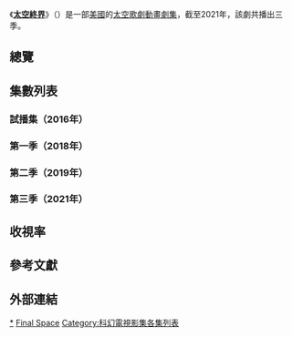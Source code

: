 《'''[[太空終界|太空終界]]'''》（{{lang-en|''Final Space''}}）是一部[[美國|美國]]的[[太空歌劇|太空歌劇]][[動畫劇集|動畫劇集]]，截至2021年，該劇共播出三季。

== 總覽 ==
<onlyinclude>{{Series overview
| color0S = #A41452
| link0S = <includeonly>太空終界集數列表</includeonly>#試播集（2016年）
| linkT0S = 試播集
| start0S = {{Start date|2016|4|6}}
| network0S = [[YouTube|YouTube]]

| color1 = #66BB6A
| link1 = <includeonly>太空終界集數列表</includeonly>#第一季（2018年）
| episodes1 = 10
| start1 = {{Start date|2018|2|26}}
| end1 = {{End date|2018|5|7}}
| network1 = [[TBS_(美國電視頻道)|TBS]]

| color2 = #3B4CA9
| link2 = <includeonly>太空終界集數列表</includeonly>#第二季（2019年）
| episodes2 = 13
| start2 = {{Start date|2019|6|24}}
| end2 = {{End date|2019|9|23}}
| network2 = [[Adult_Swim|Adult Swim]]

| color3 = #B2BEB5
| link3 = <includeonly>太空終界集數列表</includeonly>#第三季（2021年）
| episodes3 = 13
| start3 = {{Start date|2021|3|20}}
| end3 =  {{End date|2021|6|14}}
}}</onlyinclude>

== 集數列表 ==
=== 試播集（2016年） ===
{{Episode table |background=#A41452 |title=27 |director=16 |writer=15 |airdate=28 |country=美國 |episodes=
{{Episode list
|Title = 太空終界
|AltTitle = Final Space
|DirectedBy = {{le|歐蘭·羅傑斯|Olan Rogers}}
|WrittenBy = 歐蘭·羅傑斯、傑克·西德維爾
|OriginalAirDate = {{Start date|2016|4|6}}
|ShortSummary = 
|LineColor = #A41452
}}
}}

=== 第一季（2018年） ===
{{Episode table |background=#66BB6A |overall=5 |season=5 |title=16 |director=16 |writer=15 |airdate=14 |altdate=14 |altdateT=線上播出日期 |viewers=10 |country=美國 |episodes=
{{Episode list
|EpisodeNumber = 1
|EpisodeNumber2 = 1
|Title = 第一章
|AltTitle = Chapter One
|DirectedBy = 邁克·羅勃茲
|WrittenBy = 歐蘭·羅傑斯、{{le|大衛·薩克斯|David Sacks}}
|OriginalAirDate = {{Start date|2018|2|17}}{{small|（TNT）}}<br>{{Start date|2018|2|26}}{{small|（TBS）}}
|AltDate = {{Start date|2018|2|15}}{{small|（線上）}}
|Viewers = 1.27{{small|（TNT）}}<ref name="Rating E1">{{cite web|url=http://www.showbuzzdaily.com/articles/showbuzzdailys-top-150-saturday-cable-originals-network-finals-2-17-2018.html|title=UPDATED: SHOWBUZZDAILY's Top 150 Saturday's Cable Originals & Networks Finals: 2.17.2018|last=Metcalf|first=Mitch|work=ShowBuzzDaily|date=2018-02-21|accessdate=2018-02-28|archive-url=https://web.archive.org/web/20180227192201/http://www.showbuzzdaily.com/articles/showbuzzdailys-top-150-saturday-cable-originals-network-finals-2-17-2018.html|archive-date=2018-02-27|dead-url=yes}}</ref><br>0.48{{small|（TBS）}}<ref>{{cite web|url=http://www.showbuzzdaily.com/articles/showbuzzdailys-top-150-monday-cable-originals-network-finals-2-26-2018.html|title=UPDATED: SHOWBUZZDAILY's Top 150 Monday Cable Originals & Networks Finals: 2.26.2018|last=Metcalf|first=Mitch|work=ShowBuzzDaily|date=2018-02-27|accessdate=2018-02-28|archive-url=https://web.archive.org/web/20180228161737/http://www.showbuzzdaily.com/articles/showbuzzdailys-top-150-monday-cable-originals-network-finals-2-26-2018.html|archive-date=2018-02-28|dead-url=yes}}</ref>
|ShortSummary = 
|LineColor = #66BB6A
}}
{{Episode list
|EpisodeNumber = 2
|EpisodeNumber2 = 2
|Title = 第二章
|AltTitle = Chapter Two
|DirectedBy = 邁克·羅勃茲、丹·歐康納
|WrittenBy = 歐蘭·羅傑斯、大衛·薩克斯、珍·貝克爾
|OriginalAirDate = {{Start date|2018|2|17}}{{small|（TNT）}}<br>{{Start date|2018|3|5}}{{small|（TBS）}}
|AltDate = {{Start date|2018|2|15}}
|Viewers = 1.27{{small|（TNT）}}<ref name="Rating E1"/><br> 0.58{{small|（TBS）}}<ref>{{cite web|url=http://www.showbuzzdaily.com/articles/showbuzzdailys-top-150-monday-cable-originals-network-finals-3-d-2018.html|title=UPDATED: SHOWBUZZDAILY's Top 150 Monday Cable Originals & Networks Finals: 3.5.2018|last=Metcalf|first=Mitch|work=ShowBuzzDaily|date=2018-03-06|accessdate=2018-03-06|archive-url=https://web.archive.org/web/20180307150954/http://www.showbuzzdaily.com/articles/showbuzzdailys-top-150-monday-cable-originals-network-finals-3-d-2018.html|archive-date=2018-03-07|dead-url=yes}}</ref><br>0.40{{small|（AS）}}<ref>{{cite web|url=https://twitter.com/CNConfessions/status/974544942163832833|title=[Final Space's Adult Swim Ratings]|author=CN Confessions|work=Twitter|date=2018-03-16|accessdate=2018-03-16}}</ref>
|ShortSummary = 
|LineColor = #66BB6A
}}
{{Episode list
|EpisodeNumber = 3
|EpisodeNumber2 = 3
|Title = 第三章
|AltTitle = Chapter Three
|DirectedBy = 班·波傑拉賈克
|WrittenBy = 歐蘭·羅傑斯、大衛·薩克斯、艾莉莎·連恩、艾力克斯·薛曼
|OriginalAirDate = {{Start date|2018|3|12}}
|AltDate = {{Start date|2018|2|26}}
|Viewers = 0.43{{small|（TBS）}}<ref>{{cite web|url=http://www.showbuzzdaily.com/articles/showbuzzdailys-top-150-monday-cable-originals-network-finals-3-12-2018.html|title=UPDATED: SHOWBUZZDAILY's Top 150 Monday Cable Originals & Networks Finals: 3.12.2018|last=Metcalf|first=Mitch|work=ShowBuzzDaily|date=2018-03-12|accessdate=2018-03-13|archive-url=https://web.archive.org/web/20180314104626/http://www.showbuzzdaily.com/articles/showbuzzdailys-top-150-monday-cable-originals-network-finals-3-12-2018.html|archive-date=2018-03-14|dead-url=no}}</ref>
|ShortSummary = 
|LineColor = #66BB6A
}}
{{Episode list
|EpisodeNumber = 4
|EpisodeNumber2 = 4
|Title = 第四章
|AltTitle = Chapter Four
|DirectedBy = 邁克·羅勃茲
|WrittenBy = 歐蘭·羅傑斯、大衛·薩克斯
|OriginalAirDate = {{Start date|2018|3|19}}
|AltDate = {{Start date|2018|3|13}}
|Viewers = 0.44{{small|（TBS）}}<ref>{{cite web|url=http://www.showbuzzdaily.com/articles/showbuzzdailys-top-150-monday-cable-originals-network-finals-3-12-2018.html|title=UPDATED: SHOWBUZZDAILY's Top 150 Monday Cable Originals & Networks Finals: 3.19.2018|last=Metcalf|first=Mitch|work=ShowBuzzDaily|date=2018-03-19|accessdate=2018-03-20|archive-url=https://web.archive.org/web/20180318033944/http://www.showbuzzdaily.com/articles/showbuzzdailys-top-150-monday-cable-originals-network-finals-3-12-2018.html|archive-date=2018-03-18|dead-url=no}}</ref>
|ShortSummary = 
|LineColor = #66BB6A
}}
{{Episode list
|EpisodeNumber = 5
|EpisodeNumber2 = 5
|Title = 第五章
|AltTitle = Chapter Five
|DirectedBy = 克里斯·勃魯塞克
|WrittenBy = {{le|亞當·斯坦|Adam Stein}}、克里斯多夫·阿米克、班·梅克萊、珍·貝克爾
|OriginalAirDate = {{Start date|2018|3|26}}
|AltDate = {{Start date|2018|3|20}}
|Viewers = 0.54{{small|（TBS）}}<ref>{{cite web|url=http://www.showbuzzdaily.com/articles/showbuzzdailys-top-150-monday-cable-originals-network-finals-3-26-2018.html|title=UPDATED: SHOWBUZZDAILY's Top 150 Monday Cable Originals & Networks Finals: 3.26.2018|last=Metcalf|first=Mitch|work=ShowBuzzDaily|date=2018-03-26|accessdate=2018-03-27|archive-url=https://web.archive.org/web/20180328041257/http://www.showbuzzdaily.com/articles/showbuzzdailys-top-150-monday-cable-originals-network-finals-3-26-2018.html|archive-date=2018-03-28|dead-url=yes}}</ref>
|ShortSummary = 
|LineColor = #66BB6A
}}
{{Episode list
|EpisodeNumber = 6
|EpisodeNumber2 = 6
|Title = 第六章
|AltTitle = Chapter Six
|DirectedBy = 班·波傑拉賈克
|WrittenBy = 艾莉莎·連恩、艾力克斯·薛曼、卡麥隆·斯誇爾斯
|OriginalAirDate = {{start date|2018|4|9}}
|AltDate = {{Start date|2018|3|26}}
|Viewers = 0.51{{small|（TBS）}}<ref>{{cite web|url=http://www.showbuzzdaily.com/articles/showbuzzdailys-top-150-monday-cable-originals-network-finals-4-9-2018.html|title=UPDATED: SHOWBUZZDAILY's Top 150 Monday Cable Originals & Networks Finals: 4.9.2018|last=Metcalf|first=Mitch|work=ShowBuzzDaily|date=2018-04-10|accessdate=2018-04-10|archive-url=https://web.archive.org/web/20180411174313/http://www.showbuzzdaily.com/articles/showbuzzdailys-top-150-monday-cable-originals-network-finals-4-9-2018.html|archive-date=2018-04-11|dead-url=yes}}</ref>
|ShortSummary = 
|LineColor = #66BB6A
}}
{{Episode list
|EpisodeNumber = 7
|EpisodeNumber2 = 7
|Title = 第七章
|AltTitle = Chapter Seven
|DirectedBy = 克里斯·帕拉斯克
|WrittenBy = 克里斯多夫·阿米克、班·梅克萊
|OriginalAirDate = {{Start date|2018|4|16}}
|AltDate = {{Start date|2018|4|9}}
|Viewers = 0.39{{small|（TBS）}}<ref>{{cite web|url=http://www.showbuzzdaily.com/articles/showbuzzdailys-top-150-monday-cable-originals-network-finals-4-16-2018.html|title=UPDATED: SHOWBUZZDAILY's Top 150 Monday Cable Originals & Networks Finals: 4.16.2018|last=Metcalf|first=Mitch|work=ShowBuzzDaily|date=2018-04-17|accessdate=2018-04-23|archive-url=https://web.archive.org/web/20180421144055/http://www.showbuzzdaily.com/articles/showbuzzdailys-top-150-monday-cable-originals-network-finals-4-16-2018.html|archive-date=2018-04-21|dead-url=no}}</ref>
|ShortSummary = 
|LineColor = #66BB6A
}}
{{Episode list
|EpisodeNumber = 8
|EpisodeNumber2 = 8
|Title = 第八章
|AltTitle = Chapter Eight
|DirectedBy = 邁克·羅勃茲
|WrittenBy = 歐蘭·羅傑斯、大衛·薩克斯
|OriginalAirDate = {{Start date|2018|4|23}}
|AltDate = {{Start date|2018|4|16}}
|Viewers = 0.43{{small|（TBS）}}<ref>{{cite web|url=http://www.showbuzzdaily.com/articles/showbuzzdailys-top-150-monday-cable-originals-network-finals-4-23-2018.html|title=UPDATED: SHOWBUZZDAILY's Top 150 Monday Cable Originals & Networks Finals: 4.23.2018|last=Metcalf|first=Mitch|work=ShowBuzzDaily|date=2018-04-23|accessdate=2018-04-24|archive-url=https://web.archive.org/web/20180425114858/http://www.showbuzzdaily.com/articles/showbuzzdailys-top-150-monday-cable-originals-network-finals-4-23-2018.html|archive-date=2018-04-25|dead-url=no}}</ref>
|ShortSummary = 
|LineColor = #66BB6A
}}
{{Episode list
|EpisodeNumber = 9
|EpisodeNumber2 = 9
|Title = 第九章
|AltTitle = Chapter Nine
|DirectedBy = 班·波傑拉賈克
|WrittenBy = 艾倫·史坦
|OriginalAirDate = {{Start date|2018|4|30}}
|AltDate = {{Start date|2018|4|23}}
|Viewers = 0.39{{small|（TBS）}}<ref>{{cite web|url=http://www.showbuzzdaily.com/articles/showbuzzdailys-top-150-monday-cable-originals-network-finals-4-30-2018.html|title=UPDATED: SHOWBUZZDAILY's Top 150 Monday Cable Originals & Networks Finals: 4.30.2018|last=Metcalf|first=Mitch|work=ShowBuzzDaily|date=2018-04-30|accessdate=2018-05-01|archive-url=https://web.archive.org/web/20180502064508/http://www.showbuzzdaily.com/articles/showbuzzdailys-top-150-monday-cable-originals-network-finals-4-30-2018.html|archive-date=2018-05-02|dead-url=no}}</ref>
|ShortSummary = 
|LineColor = #66BB6A
}}
{{Episode list
|EpisodeNumber = 10
|EpisodeNumber2 = 10
|Title = 第十章
|AltTitle = Chapter Ten
|DirectedBy = 邁克·羅勃茲
|WrittenBy = 歐蘭·羅傑斯、大衛·薩克斯
|OriginalAirDate = {{Start date|2018|5|7}}
|AltDate = {{Start date|2018|4|30}}
|Viewers = 0.40{{small|（TBS）}}<ref>{{cite web|url=http://www.showbuzzdaily.com/articles/showbuzzdailys-top-150-monday-cable-originals-network-finals-5-7-2018.html|title=UPDATED: SHOWBUZZDAILY's Top 150 Monday Cable Originals & Networks Finals: 5.7.2018|last=Metcalf|first=Mitch|work=ShowBuzzDaily|date=2018-05-07|accessdate=2018-05-08|archive-url=https://web.archive.org/web/20180508234252/http://www.showbuzzdaily.com/articles/showbuzzdailys-top-150-monday-cable-originals-network-finals-5-7-2018.html|archive-date=2018-05-08|dead-url=no}}</ref>
|ShortSummary = 
|LineColor = #66BB6A
}}
}}

=== 第二季（2019年） ===
{{Episode table |background=#3B4CA9 |overall=5 |season=5 |title=16 |director=16 |writer=15 |airdate=14 |altdate=14 |altdateT=TBS播出日期 |viewers=10 |country=美國 |episodes=
{{Episode list
 |EpisodeNumber = 11
 |EpisodeNumber2 = 1
 |Title = 托羅競賽
 |AltTitle = The Torra Regata
 |DirectedBy = 班·波傑拉賈克
 |WrittenBy = 歐蘭·羅傑斯、大衛·薩克斯
 |OriginalAirDate = {{Start date|2019|6|24}}
 |AltDate = {{Start date|2019|7|1}}
 |Viewers = 0.58<ref name="Rating S2E1">{{cite web|url=http://www.showbuzzdaily.com/articles/showbuzzdailys-top-150-monday-cable-originals-network-finals-6-24-2019.html|title=UPDATED: SHOWBUZZDAILY's Top 150 Monday Cable Originals & Networks Finals: 6.24.2019|last=Metcalf|first=Mitch|work=ShowBuzzDaily|date=2019-06-25|accessdate=2019-06-25|archive-url=https://web.archive.org/web/20190626032337/http://www.showbuzzdaily.com/articles/showbuzzdailys-top-150-monday-cable-originals-network-finals-6-24-2019.html|archive-date=2019-06-26|dead-url=yes}}</ref>
 |ShortSummary = 
 |LineColor = 3B4CA9
}}
{{Episode list
 |EpisodeNumber = 12
 |EpisodeNumber2 = 2
 |Title = 開心之境
 |AltTitle = The Happy Place
 |DirectedBy = 望月賴明
 |WrittenBy = {{le|丹·歐基夫|Dan O'Keefe (writer)}}、歐蘭·羅傑斯、大衛·薩克斯
 |OriginalAirDate = {{Start date|2019|6|24}}
 |AltDate = {{Start date|2019|7|1}}
 |Viewers = 0.42<ref name="Rating S2E2">{{cite web|url=http://www.showbuzzdaily.com/articles/showbuzzdailys-top-150-monday-cable-originals-network-finals-7-1-2019.html|title=UPDATED: SHOWBUZZDAILY's Top 150 Monday Cable Originals & Networks Finals: 7.1.2019|last=Metcalf|first=Mitch|work=ShowBuzzDaily|date=2019-07-02|accessdate=2019-07-02|archive-url=https://web.archive.org/web/20190702202805/http://www.showbuzzdaily.com/articles/showbuzzdailys-top-150-monday-cable-originals-network-finals-7-1-2019.html|archive-date=2019-07-02|dead-url=yes}}</ref>
 |ShortSummary = 
 |LineColor = 3B4CA9
}}
{{Episode list
 |EpisodeNumber = 13
 |EpisodeNumber2  = 3
 |Title = 全面投降
 |AltTitle = The Grand Surrender
 |DirectedBy = 安妮·沃克·法瑞爾
 |WrittenBy = 歐蘭·羅傑斯、大衛·薩克斯
 |OriginalAirDate = {{Start date|2019|7|8}}
 |AltDate = {{Start date|2019|7|15}}
 |Viewers = 0.50<ref name="Rating S2E3">{{cite web|url=http://www.showbuzzdaily.com/articles/showbuzzdailys-top-150-monday-cable-originals-network-finals-7-8-2019.html|title=UPDATED: SHOWBUZZDAILY's Top 150 Monday Cable Originals & Networks Finals: 7.8.2019|last=Metcalf|first=Mitch|work=ShowBuzzDaily|date=2019-07-10|accessdate=2019-07-10|archive-url=https://web.archive.org/web/20190710202133/http://www.showbuzzdaily.com/articles/showbuzzdailys-top-150-monday-cable-originals-network-finals-7-8-2019.html|archive-date=2019-07-10|dead-url=yes}}</ref>
 |ShortSummary = 
 |LineColor = 3B4CA9
}}
{{Episode list
 |EpisodeNumber = 14
 |EpisodeNumber2  = 4
 |Title = 另一頭
 |AltTitle = The Other Side
 |DirectedBy = 班·波傑拉賈克
 |WrittenBy = 丹·歐基夫、歐蘭·羅傑斯、大衛·薩克斯
 |OriginalAirDate = {{Start date|2019|7|15}}
 |AltDate = {{Start date|2019|7|22}}
 |Viewers = 0.59<ref name="Rating S2E4">{{cite web|url=http://www.showbuzzdaily.com/articles/showbuzzdailys-top-150-monday-cable-originals-network-finals-7-15-2019.html|title=UPDATED: SHOWBUZZDAILY's Top 150 Monday Cable Originals & Networks Finals: 7.15.2019|last=Metcalf|first=Mitch|work=ShowBuzzDaily|date=2019-07-16|accessdate=2019-07-16|archive-url=https://web.archive.org/web/20190716202241/http://www.showbuzzdaily.com/articles/showbuzzdailys-top-150-monday-cable-originals-network-finals-7-15-2019.html|archive-date=2019-07-16|dead-url=yes}}</ref>
 |ShortSummary = 
 |LineColor = 3B4CA9
}}
{{Episode list
 |EpisodeNumber = 15
 |EpisodeNumber2  = 5
 |Title = 惡名昭彰的古斯比女士
 |AltTitle = The Notorious Mrs. Godspeed
 |DirectedBy = 望月賴明
 |WrittenBy = 卡麥隆·斯誇爾斯、歐蘭·羅傑斯、大衛·薩克斯
 |OriginalAirDate = {{Start date|2019|7|22}}
 |AltDate = {{Start date|2019|7|29}}
 |Viewers = 0.66<ref name="Rating S2E5">{{cite web|url=http://www.showbuzzdaily.com/articles/showbuzzdailys-top-150-monday-cable-originals-network-finals-7-22-2019.html|title=UPDATED: SHOWBUZZDAILY's Top 150 Monday Cable Originals & Networks Finals: 7.22.2019|last=Metcalf|first=Mitch|work=ShowBuzzDaily|date=2019-07-23|accessdate=2019-07-25|archive-url=https://web.archive.org/web/20190723205305/http://www.showbuzzdaily.com/articles/showbuzzdailys-top-150-monday-cable-originals-network-finals-7-22-2019.html|archive-date=2019-07-23|dead-url=yes}}</ref>
 |ShortSummary = 
 |LineColor = 3B4CA9
}}
{{Episode list
 |EpisodeNumber = 16
 |EpisodeNumber2  = 6
 |Title = 阿拉克尼泰克蜘蛛
 |AltTitle = Arachnitects
 |DirectedBy = 安妮·沃克·法瑞爾
 |WrittenBy = 凱莉·琳恩·德安傑洛、尼克·華特森、歐蘭·羅傑斯、大衛·薩克斯
 |OriginalAirDate = {{Start date|2019|7|29}}
 |AltDate = {{Start date|2019|8|5}}
 |Viewers = 0.68<ref>{{cite web|url=http://www.showbuzzdaily.com/articles/showbuzzdailys-top-150-monday-cable-originals-network-finals-7-29-2019.html|title=UPDATED: SHOWBUZZDAILY's Top 150 Monday Cable Originals & Networks Finals: 7.29.2019|last=Metcalf|first=Mitch|work=ShowBuzzDaily|date=2019-07-30|accessdate=2019-08-04|archive-url=https://web.archive.org/web/20190731101824/http://www.showbuzzdaily.com/articles/showbuzzdailys-top-150-monday-cable-originals-network-finals-7-29-2019.html|archive-date=2019-07-31|dead-url=yes}}</ref>
 |ShortSummary = 
 |LineColor = 3B4CA9
}}
{{Episode list
 |EpisodeNumber = 17
 |EpisodeNumber2  = 7
 |Title = 他們初次見面
 |AltTitle = The First Times They Met
 |DirectedBy = 班·波傑拉賈克
 |WrittenBy = 丹·歐基夫、歐蘭·羅傑斯、大衛·薩克斯
 |OriginalAirDate = {{Start date|2019|8|5}}
 |AltDate = {{Start date|2019|8|12}}
 |Viewers = 0.55<ref>{{cite web|url=http://www.showbuzzdaily.com/articles/showbuzzdailys-top-150-monday-cable-originals-network-finals-8-5-2019.html|title=UPDATED: SHOWBUZZDAILY's Top 150 Monday Cable Originals & Networks Finals: 8.5.2019|last=Metcalf|first=Mitch|work=ShowBuzzDaily|date=2019-08-06|accessdate=2019-08-06|archive-url=https://web.archive.org/web/20190806202159/http://www.showbuzzdaily.com/articles/showbuzzdailys-top-150-monday-cable-originals-network-finals-8-5-2019.html|archive-date=2019-08-06|dead-url=yes}}</ref>
 |ShortSummary = 
 |LineColor = 3B4CA9
}}
{{Episode list
 |EpisodeNumber = 18
 |EpisodeNumber2  = 8
 |Title = 記得
 |AltTitle = The Remembered
 |DirectedBy = 望月賴明
 |WrittenBy = 迪爾德麗·德夫林、歐蘭·羅傑斯、大衛·薩克斯
 |OriginalAirDate = {{Start date|2019|8|12}}
 |AltDate = {{Start date|2019|8|19}}
 |Viewers = 0.64<ref>{{cite web|url=http://www.showbuzzdaily.com/articles/showbuzzdailys-top-150-monday-cable-originals-network-finals-8-12-2019.html|title=UPDATED: SHOWBUZZDAILY's Top 150 Monday Cable Originals & Networks Finals: 8.12.2019|last=Metcalf|first=Mitch|work=ShowBuzzDaily|date=2019-08-13|accessdate=2019-08-13|archive-url=https://web.archive.org/web/20190813202237/http://www.showbuzzdaily.com/articles/showbuzzdailys-top-150-monday-cable-originals-network-finals-8-12-2019.html|archive-date=2019-08-13|dead-url=yes}}</ref>
 |ShortSummary = 
 |LineColor = 3B4CA9
}}
{{Episode list
 |EpisodeNumber = 19
 |EpisodeNumber2  = 9
 |Title = 愈來愈近
 |AltTitle = The Closer You Get
 |DirectedBy = 班·波傑拉賈克
 |WrittenBy = 凱莉·琳恩·德安傑洛、尼克·華特森、歐蘭·羅傑斯、大衛·薩克斯
 |OriginalAirDate = {{Start date|2019|8|19}}
 |AltDate = {{Start date|2019|8|26}}
 |Viewers = 0.53<ref>{{cite web|url=http://www.showbuzzdaily.com/articles/showbuzzdailys-top-150-monday-cable-originals-network-finals-8-19-2019.html|title=UPDATED: SHOWBUZZDAILY's Top 150 Monday Cable Originals & Networks Finals: 8.19.2019|last=Metcalf|first=Mitch|work=ShowBuzzDaily|date=August 20, 2019|accessdate=September 11, 2019|archive-date=2019-08-20|archive-url=https://web.archive.org/web/20190820202244/http://www.showbuzzdaily.com/articles/showbuzzdailys-top-150-monday-cable-originals-network-finals-8-19-2019.html|dead-url=yes}}</ref>
 |ShortSummary = 
 |LineColor = 3B4CA9
}}
{{Episode list
 |EpisodeNumber = 20
 |EpisodeNumber2  = 10
 |Title = 失蹤的間諜
 |AltTitle = The Lost Spy
 |DirectedBy = 安妮·沃克·法瑞爾
 |WrittenBy = 凱莉·琳恩·德安傑洛、尼克·華特森、歐蘭·羅傑斯、大衛·薩克斯
 |OriginalAirDate = {{Start date|2019|8|26}}
 |AltDate = {{Start date|2019|9|2}}
 |Viewers = 0.53<ref>{{cite web|url=http://www.showbuzzdaily.com/articles/showbuzzdailys-top-150-monday-cable-originals-network-finals-8-26-2019.html|title=UPDATED: SHOWBUZZDAILY's Top 150 Monday Cable Originals & Networks Finals: 8.26.2019|last=Metcalf|first=Mitch|work=ShowBuzzDaily|date=August 27, 2019|accessdate=September 11, 2019|archive-date=2019-08-27|archive-url=https://web.archive.org/web/20190827202200/http://www.showbuzzdaily.com/articles/showbuzzdailys-top-150-monday-cable-originals-network-finals-8-26-2019.html|dead-url=yes}}</ref>
 |ShortSummary = 
 |LineColor = 3B4CA9
}}
{{Episode list
 |EpisodeNumber = 21
 |EpisodeNumber2  = 11
 |Title = 騙局
 |AltTitle = The Set Up
 |DirectedBy = 安妮·沃克·法瑞爾
 |WrittenBy = 卡麥隆·斯誇爾斯、歐蘭·羅傑斯、大衛·薩克斯
 |OriginalAirDate = {{Start date|2019|9|9}}
 |AltDate = {{Start date|2019|9|16}}
 |Viewers = 0.55<ref>{{cite web|url=http://www.showbuzzdaily.com/articles/showbuzzdailys-top-150-monday-cable-originals-network-finals-9-9-2019.html|title=UPDATED: SHOWBUZZDAILY's Top 150 Monday Cable Originals & Networks Finals: 9.9.2019|last=Metcalf|first=Mitch|work=ShowBuzzDaily|date=2019-09-10|accessdate=2019-09-22|archive-url=https://web.archive.org/web/20190922032455/http://www.showbuzzdaily.com/articles/showbuzzdailys-top-150-monday-cable-originals-network-finals-9-9-2019.html|archive-date=2019-09-22|dead-url=yes}}</ref>
 |ShortSummary = 
 |LineColor = 3B4CA9
}}
{{Episode list
 |EpisodeNumber = 22
 |EpisodeNumber2  = 12
 |Title = 深入黑暗
 |AltTitle = Descent Into Darkness
 |DirectedBy = 望月賴明
 |WrittenBy = 凱莉·琳恩·德安傑洛、尼克·華特森、歐蘭·羅傑斯、大衛·薩克斯
 |OriginalAirDate = {{Start date|2019|9|16}}
 |AltDate = {{Start date|2019|9|23}}
 |Viewers = 0.62<ref>{{cite web|url=http://www.showbuzzdaily.com/articles/showbuzzdailys-top-150-monday-cable-originals-network-finals-9-16-2019.html|title=UPDATED: SHOWBUZZDAILY's Top 150 Monday Cable Originals & Networks Finals: 9.16.2019|last=Metcalf|first=Mitch|work=ShowBuzzDaily|date=2019-09-17|accessdate=2019-09-22|archive-url=https://web.archive.org/web/20190921013125/http://www.showbuzzdaily.com/articles/showbuzzdailys-top-150-monday-cable-originals-network-finals-9-16-2019.html|archive-date=2019-09-21|dead-url=yes}}</ref>
 |ShortSummary = 
 |LineColor = 3B4CA9
}}
{{Episode list
 |EpisodeNumber = 23
 |EpisodeNumber2  = 13
 |Title = 第六把鑰匙
 |AltTitle = The Sixth Key
 |DirectedBy = 班·波傑拉賈克
 |WrittenBy = 歐蘭·羅傑斯、大衛·薩克斯
 |OriginalAirDate = {{Start date|2019|9|23}}
 |AltDate = {{Start date|2019|9|30}}
 |Viewers = 0.64<ref>{{cite web|url=http://www.showbuzzdaily.com/articles/showbuzzdailys-top-150-monday-cable-originals-network-finals-9-23-2019.html|title=UPDATED: SHOWBUZZDAILY's Top 150 Monday Cable Originals & Networks Finals: 9.23.2019|last=Metcalf|first=Mitch|work=ShowBuzzDaily|date=2019-09-24|accessdate=2019-09-30|archive-url=https://web.archive.org/web/20190925022359/http://www.showbuzzdaily.com/articles/showbuzzdailys-top-150-monday-cable-originals-network-finals-9-23-2019.html|archive-date=2019-09-25|dead-url=yes}}</ref>
 |ShortSummary = 
 |LineColor = 3B4CA9
}}
}}

=== 第三季（2021年） ===
{{Episode table |background=#B2BEB5 |overall=5 |season=5 |title=16 |director=16 |writer=15 |airdate=14 |airdateR=<ref name=TFC>{{cite web|url=http://www.thefutoncritic.com/showatch/final-space/listings/ |title=Shows A-Z - final space on adult swim|website=[[The_Futon_Critic|The Futon Critic]]|access-date=April 13, 2021}}</ref><ref name="Zap2it Season 3">{{cite web|url=https://tvlistings.zap2it.com/overview.html?programSeriesId=SH02852271&tmsId=SH028522710000&from=TVGrid&aid=gapzap|title=''Final Space'' Season 3 Episode Guide|publisher=[[Zap2it|Zap2it]]|access-date=2021-04-27|archive-date=2021-04-24|archive-url=https://web.archive.org/web/20210424151502/https://tvlistings.zap2it.com/overview.html?programSeriesId=SH02852271&tmsId=SH028522710000&from=TVGrid&aid=gapzap|dead-url=no}}</ref> |altdate=14 |altdateT=TBS播出日期 |viewers=10 |country=美國 |episodes=
{{Episode list
 |EpisodeNumber = 24
 |EpisodeNumber2 = 1
 |Title = 投身烈焰
 |AltTitle = ...And Into The Fire
 |DirectedBy = 班·波傑拉賈克
 |WrittenBy = 歐蘭·羅傑斯、大衛·薩克斯
 |OriginalAirDate = {{Start date|2021|3|20}}
 |AltDate = {{Start date|2021|4|19}}
 |Viewers = 0.37<ref name="3.01">{{cite web|url=http://www.showbuzzdaily.com/articles/showbuzzdailys-top-150-saturday-cable-originals-network-finals-3-20-2021.html|title=Updated: ShowBuzzDaily's Top 150 Saturday Cable Originals & Network Finals: 3.20.2021|last=Metcalf|first=Mitch|date=March 23, 2021|work=Showbuzz Daily|access-date=March 23, 2021|archive-date=2021-03-23|archive-url=https://web.archive.org/web/20210323190641/http://www.showbuzzdaily.com/articles/showbuzzdailys-top-150-saturday-cable-originals-network-finals-3-20-2021.html|dead-url=yes}}</ref> |ShortSummary = 
 |LineColor = B2BEB5
}}
{{Episode list
 |EpisodeNumber = 25
 |EpisodeNumber2 = 2
 |Title = 隱密之光
 |AltTitle = The Hidden Light
 |DirectedBy = 胡安·荷西·梅薩-利昂
 |WrittenBy = 歐蘭·羅傑斯、大衛·薩克斯
 |OriginalAirDate = {{Start date|2021|3|27}}
 |AltDate = {{Start date|2021|4|26}}
 |Viewers = 0.34<ref name="3.02">{{cite web|url=http://www.showbuzzdaily.com/articles/showbuzzdailys-top-150-saturday-cable-originals-network-finals-3-27-2021.html|title=Updated: ShowBuzzDaily's Top 150 Saturday Cable Originals & Network Finals: 3.27.2021|last=Metcalf|first=Mitch|date=March 30, 2021|work=Showbuzz Daily|access-date=March 30, 2021|archive-date=2021-03-30|archive-url=https://web.archive.org/web/20210330142700/http://www.showbuzzdaily.com/articles/showbuzzdailys-top-150-saturday-cable-originals-network-finals-3-27-2021.html|dead-url=yes}}</ref>
 |ShortSummary = 
 |LineColor = B2BEB5
}}
{{Episode list
 |EpisodeNumber = 26
 |EpisodeNumber2  = 3
 |Title = 凡特克西人
 |AltTitle = The Ventrexain
 |DirectedBy = 黃健
 |WrittenBy = 歐蘭·羅傑斯、大衛·薩克斯
 |OriginalAirDate = {{Start date|2021|4|3}}
 |AltDate = {{Start date|2021|5|3}}
 |Viewers = 0.26<ref name="3.03">{{cite web|url=http://www.showbuzzdaily.com/articles/showbuzzdailys-top-150-saturday-cable-originals-network-finals-4-3-2021.html|title=Updated: ShowBuzzDaily's Top 150 Saturday Cable Originals & Network Finals: 4.3.2021|last=Metcalf|first=Mitch|date=April 6, 2021|work=Showbuzz Daily|access-date=April 6, 2021|archive-date=2021-04-06|archive-url=https://web.archive.org/web/20210406142516/http://www.showbuzzdaily.com/articles/showbuzzdailys-top-150-saturday-cable-originals-network-finals-4-3-2021.html|dead-url=yes}}</ref>
 |ShortSummary = 
 |LineColor = B2BEB5
}}
{{Episode list
 |EpisodeNumber = 27
 |EpisodeNumber2 = 4
 |Title = 我們的一份子
 |AltTitle = One of Us
 |DirectedBy = 胡安·荷西·梅薩-利昂
 |WrittenBy = 歐蘭·羅傑斯、大衛·薩克斯
 |OriginalAirDate = {{Start date|2021|4|10}}
 |AltDate = {{Start date|2021|5|10}}
 |Viewers = 0.29<ref name="3.04">{{cite web|url=http://www.showbuzzdaily.com/articles/showbuzzdailys-top-150-saturday-cable-originals-network-finals-4-10-2021.html|title=Updated: ShowBuzzDaily's Top 150 Saturday Cable Originals & Network Finals: 4.10.2021|last=Metcalf|first=Mitch|date=April 13, 2021|work=Showbuzz Daily|access-date=April 13, 2021|archive-date=2021-04-13|archive-url=https://web.archive.org/web/20210413143111/http://www.showbuzzdaily.com/articles/showbuzzdailys-top-150-saturday-cable-originals-network-finals-4-10-2021.html|dead-url=yes}}</ref>
 |ShortSummary = 
 |LineColor = B2BEB5
}}
{{Episode list
 |EpisodeNumber = 28
 |EpisodeNumber2 = 5
 |Title = 所有失去的時光
 |AltTitle = All the Moment Lost
 |DirectedBy = 班·波傑拉賈克
 |WrittenBy = 班·波傑拉賈克
 |OriginalAirDate = {{Start date|2021|4|17}}
 |AltDate = {{Start date|2021|5|17}}
 |Viewers = 0.31<ref name="3.05">{{cite web|url=http://www.showbuzzdaily.com/articles/showbuzzdailys-top-150-saturday-cable-originals-network-finals-4-17-2021.html|title=Updated: ShowBuzzDaily's Top 150 Saturday Cable Originals & Network Finals: 4.17.2021|last=Metcalf|first=Mitch|date=April 20, 2021|work=Showbuzz Daily|access-date=April 20, 2021|archive-date=2021-04-20|archive-url=https://web.archive.org/web/20210420142225/http://www.showbuzzdaily.com/articles/showbuzzdailys-top-150-saturday-cable-originals-network-finals-4-17-2021.html|dead-url=yes}}</ref>
 |ShortSummary = 
 |LineColor = B2BEB5
}}
{{Episode list
 |EpisodeNumber = 29
 |EpisodeNumber2 = 6
 |Title = 改變即將到來
 |AltTitle = Change is Gonna come
 |DirectedBy = 黃健
 |WrittenBy = 歐蘭·羅傑斯、大衛·薩克斯
 |OriginalAirDate = {{Start date|2021|4|24}}
 |AltDate = {{Start date|2021|5|24}}
 |Viewers = 0.33<ref name="3.06">{{cite web|url=http://www.showbuzzdaily.com/articles/showbuzzdailys-top-150-saturday-cable-originals-network-finals-4-24-2021.html|title=Updated: ShowBuzzDaily's Top 150 Saturday Cable Originals & Network Finals: 4.24.2021|last=Metcalf|first=Mitch|date=April 27, 2021|work=Showbuzz Daily|access-date=April 27, 2021|archive-date=2021-06-18|archive-url=https://web.archive.org/web/20210618040226/http://www.showbuzzdaily.com/articles/showbuzzdailys-top-150-saturday-cable-originals-network-finals-4-24-2021.html|dead-url=no}}</ref>
 |ShortSummary = 
 |LineColor = B2BEB5
}}
{{Episode list
 |EpisodeNumber = 30
 |EpisodeNumber2 = 7
 |Title = 懷疑室
 |AltTitle = The Chamber of Doubt
 |DirectedBy = 班·波傑拉賈克
 |WrittenBy = 歐蘭·羅傑斯、大衛·薩克斯
 |OriginalAirDate = {{Start date|2021|5|1}}
 |AltDate = {{Start date|2021|5|31}}
 |Viewers = 0.25<ref name="3.07">{{cite web|url=http://www.showbuzzdaily.com/articles/showbuzzdailys-top-150-saturday-cable-originals-network-finals-5-1-2021.html|title=Updated: ShowBuzzDaily's Top 150 Saturday Cable Originals & Network Finals: 5.1.2021|last=Metcalf|first=Mitch|date=May 4, 2021|work=Showbuzz Daily|access-date=May 4, 2021|archive-date=2021-06-17|archive-url=https://web.archive.org/web/20210617141325/http://www.showbuzzdaily.com/articles/showbuzzdailys-top-150-saturday-cable-originals-network-finals-5-1-2021.html|dead-url=no}}</ref>
 |ShortSummary = 
 |LineColor = B2BEB5
}}
{{Episode list
 |EpisodeNumber = 31
 |EpisodeNumber2  = 8
 |Title = 原諒
 |AltTitle = Forgiveness
 |DirectedBy = 胡安·荷西·梅薩-利昂
 |WrittenBy = 歐蘭·羅傑斯、大衛·薩克斯
 |OriginalAirDate = {{Start date|2021|5|8}}
 |AltDate = {{Start date|2021|6|7}}
 |Viewers = 0.28<ref name="3.08">{{cite web|url=http://www.showbuzzdaily.com/articles/showbuzzdailys-top-150-saturday-cable-originals-network-finals-5-8-2021.html|title=Updated: ShowBuzzDaily's Top 150 Saturday Cable Originals & Network Finals: 5.8.2021|last=Metcalf|first=Mitch|date=May 11, 2021|work=Showbuzz Daily|access-date=May 11, 2021}}</ref>
 |ShortSummary = 
 |LineColor = #B2BEB5
}}
{{Episode list
 |EpisodeNumber = 32
 |EpisodeNumber2  = 9
 |Title = 跨次元橋升起
 |AltTitle = Hyper-Transdimensional Bridge Rising
 |DirectedBy = 黃健
 |WrittenBy = 歐蘭·羅傑斯、大衛·薩克斯
 |OriginalAirDate = {{Start date|2021|5|15}}
 |AltDate = {{Start date|2021|6|14}}
 |Viewers = 0.35<ref name="3.09">{{cite web|url=http://www.showbuzzdaily.com/articles/showbuzzdailys-top-150-saturday-cable-originals-network-finals-5-15-2021.html|title=Updated: ShowBuzzDaily's Top 150 Saturday Cable Originals & Network Finals: 5.15.2021|last=Metcalf|first=Mitch|date=May 18, 2021|work=Showbuzz Daily|access-date=May 18, 2021|archive-date=2022-06-01|archive-url=https://web.archive.org/web/20220601013941/https://showbuzzdaily.com/articles/showbuzzdailys-top-150-saturday-cable-originals-network-finals-5-15-2021.html}}</ref>
 |ShortSummary = 
 |LineColor = #B2BEB5
}}
{{Episode list
 |EpisodeNumber = 33
 |EpisodeNumber2  = 10
 |Title = 直至天崩
 |AltTitle = Until the Sky Falls
 |DirectedBy = 班·波傑拉賈克
 |WrittenBy = 班·波傑拉賈克
 |OriginalAirDate = {{Start date|2021|5|22}}
 |AltDate = {{Start date|2021|6|21}}
 |Viewers = 0.40<ref name="3.10">{{cite web|url=http://www.showbuzzdaily.com/articles/showbuzzdailys-top-150-saturday-cable-originals-network-finals-5-22-2021.html|title=Updated: ShowBuzzDaily's Top 150 Saturday Cable Originals & Network Finals: 5.22.2021|last=Metcalf|first=Mitch|date=May 25, 2021|work=Showbuzz Daily|access-date=May 25, 2021|archive-date=2022-06-06|archive-url=https://web.archive.org/web/20220606230422/https://showbuzzdaily.com/articles/showbuzzdailys-top-150-saturday-cable-originals-network-finals-5-22-2021.html}}</ref>
 |ShortSummary = 
 |LineColor = #B2BEB5
}}
{{Episode list
 |EpisodeNumber = 34
 |EpisodeNumber2  = 11
 |Title = 亡者發聲
 |AltTitle = The Dead Speak
 |DirectedBy = 胡安·荷西·梅薩-利昂
 |WrittenBy = 歐蘭·羅傑斯、大衛·薩克斯
 |OriginalAirDate = {{Start date|2021|5|29}}
 |AltDate = {{Start date|2021|6|28}}
 |Viewers = 0.31<ref name="3.11">{{cite web|url=http://www.showbuzzdaily.com/articles/showbuzzdailys-top-150-saturday-cable-originals-network-finals-5-29-2021.html|title=Updated: ShowBuzzDaily's Top 150 Saturday Cable Originals & Network Finals: 5.29.2021|last=Metcalf|first=Mitch|date=June 1, 2021|work=Showbuzz Daily|access-date=June 1, 2021|archive-date=2022-06-01|archive-url=https://web.archive.org/web/20220601032215/https://showbuzzdaily.com/articles/showbuzzdailys-top-150-saturday-cable-originals-network-finals-5-29-2021.html}}</ref>
 |ShortSummary = 
 |LineColor = #B2BEB5
}}
{{Episode list
 |EpisodeNumber = 35
 |EpisodeNumber2  = 12
 |Title = 離開
 |AltTitle = The Leaving
 |DirectedBy = 黃健
 |WrittenBy = 歐蘭·羅傑斯、大衛·薩克斯
 |OriginalAirDate = {{Start date|2021|6|7}}
 |AltDate = {{Start date|2021|7|5}}
 |Viewers = 0.26<ref name="3.12">{{cite web|url=http://www.showbuzzdaily.com/articles/showbuzzdailys-top-150-sunday-cable-originals-network-finals-6-6-2021.html|title=Updated: ShowBuzzDaily's Top 150 Sunday Cable Originals & Network Finals: 6.6.2021|last=Metcalf|first=Mitch|date=June 8, 2021|work=Showbuzz Daily|access-date=June 8, 2021|archive-date=2022-05-04|archive-url=https://web.archive.org/web/20220504153807/https://showbuzzdaily.com/articles/showbuzzdailys-top-150-sunday-cable-originals-network-finals-6-6-2021.html}}</ref>
 |ShortSummary = 
 |LineColor = #B2BEB5
}}
{{Episode list
 |EpisodeNumber = 36
 |EpisodeNumber2  = 13
 |Title = 魔鬼巢穴
 |AltTitle = The Devil's Den
 |DirectedBy = 班·波傑拉賈克
 |WrittenBy = 歐蘭·羅傑斯、大衛·薩克斯
 |OriginalAirDate = {{Start date|2021|6|14}}
 |AltDate = {{Start date|2021|7|12}}
 |Viewers = 0.25<ref name="3.13">{{cite web|url=http://www.showbuzzdaily.com/articles/showbuzzdailys-top-150-sunday-cable-originals-network-finals-6-13-2021.html|title=Updated: ShowBuzzDaily's Top 150 Sunday Cable Originals & Network Finals: 6.13.2021|last=Metcalf|first=Mitch|date=June 15, 2021|work=Showbuzz Daily|access-date=June 15, 2021|archive-date=2022-05-04|archive-url=https://web.archive.org/web/20220504153801/https://showbuzzdaily.com/articles/showbuzzdailys-top-150-sunday-cable-originals-network-finals-6-13-2021.html}}</ref>
 |ShortSummary = 
 |LineColor = #B2BEB5
}}
}}

== 收視率 ==
{{Television ratings graph
| title        = 太空終界
| country      = 美國
| color1       = #66BB6A
| color2       = #3B4CA9
| color3       = #B2BEB5
| bar_width    = 15
| average      = y
| x_intervals  = 5
| refs         = {{0}}
|-
<!-- S01E01 -->| 0.48
<!-- S01E02 -->| 0.58
<!-- S01E03 -->| 0.43
<!-- S01E04 -->| 0.44
<!-- S01E05 -->| 0.54
<!-- S01E06 -->| 0.51
<!-- S01E07 -->| 0.39
<!-- S01E08 -->| 0.43
<!-- S01E09 -->| 0.39
<!-- S01E10 -->| 0.40
<!-- S01_AV -->| 0.46
|-
<!-- S02E01 -->| 0.58
<!-- S02E02 -->| 0.49
<!-- S02E03 -->| 0.50
<!-- S02E04 -->| 0.59
<!-- S02E05 -->| 0.66
<!-- S02E06 -->| 0.68
<!-- S02E07 -->| 0.55
<!-- S02E08 -->| 0.64
<!-- S02E09 -->| 0.53
<!-- S02E10 -->| 0.53
<!-- S02E11 -->| 0.55
<!-- S02E12 -->| 0.62
<!-- S02E13 -->| 0.64
<!-- S02_AV -->| 0.58
|-
<!-- S03E01 -->| 0.37
<!-- S03E02 -->| 0.34
<!-- S03E03 -->| 0.26
<!-- S03E04 -->| 0.29
<!-- S03E05 -->| 0.31
<!-- S03E06 -->| 0.33
<!-- S03E07 -->| 0.25
<!-- S03E08 -->| 0.28
<!-- S03E09 -->| 0.35
<!-- S03E10 -->| 0.40
<!-- S03E11 -->| 0.31
<!-- S03E12 -->| 0.26
<!-- S03E13 -->| 0.25
<!-- S03_AV -->| 0.307
}}

== 參考文獻 ==
{{Reflist}}

==外部連結==

{{DEFAULTSORT:Final Space}}
[[Category:太空終界|*]]
[[Category:美國電視劇各集列表|Final Space]]
[[Category:科幻電視影集各集列表|Category:科幻電視影集各集列表]]